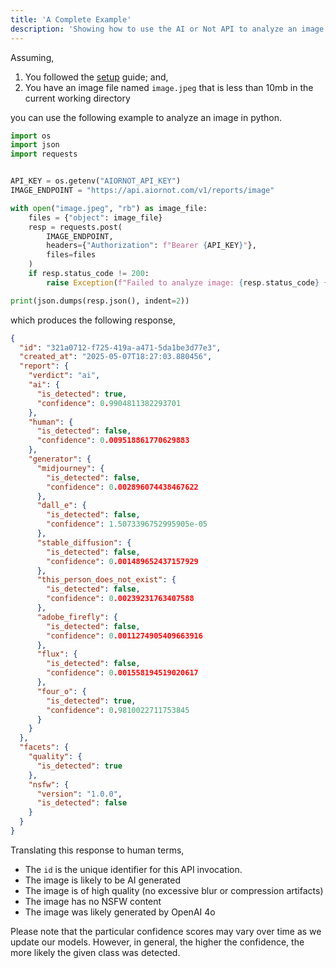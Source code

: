 ```yaml
---
title: 'A Complete Example'
description: 'Showing how to use the AI or Not API to analyze an image'
---
```


Assuming,

1. You followed the [setup](/setup) guide; and,
2. You have an image file named `image.jpeg` that is less than 10mb in the current working directory

you can use the following example to analyze an image in python.

```python
import os
import json
import requests


API_KEY = os.getenv("AIORNOT_API_KEY")
IMAGE_ENDPOINT = "https://api.aiornot.com/v1/reports/image"

with open("image.jpeg", "rb") as image_file:
    files = {"object": image_file}
    resp = requests.post(
        IMAGE_ENDPOINT, 
        headers={"Authorization": f"Bearer {API_KEY}"},
        files=files
    )
    if resp.status_code != 200:
        raise Exception(f"Failed to analyze image: {resp.status_code} {resp.text}")

print(json.dumps(resp.json(), indent=2))
```

which produces the following response,

```json
{
  "id": "321a0712-f725-419a-a471-5da1be3d77e3",
  "created_at": "2025-05-07T18:27:03.880456",
  "report": {
    "verdict": "ai",
    "ai": {
      "is_detected": true,
      "confidence": 0.9904811382293701
    },
    "human": {
      "is_detected": false,
      "confidence": 0.009518861770629883
    },
    "generator": {
      "midjourney": {
        "is_detected": false,
        "confidence": 0.002896074438467622
      },
      "dall_e": {
        "is_detected": false,
        "confidence": 1.5073396752995905e-05
      },
      "stable_diffusion": {
        "is_detected": false,
        "confidence": 0.001489652437157929
      },
      "this_person_does_not_exist": {
        "is_detected": false,
        "confidence": 0.00239231763407588
      },
      "adobe_firefly": {
        "is_detected": false,
        "confidence": 0.0011274905409663916
      },
      "flux": {
        "is_detected": false,
        "confidence": 0.001558194519020617
      },
      "four_o": {
        "is_detected": true,
        "confidence": 0.9810022711753845
      }
    }
  },
  "facets": {
    "quality": {
      "is_detected": true
    },
    "nsfw": {
      "version": "1.0.0",
      "is_detected": false
    }
  }
}
```

Translating this response to human terms,

- The `id` is the unique identifier for this API invocation.
- The image is likely to be AI generated
- The image is of high quality (no excessive blur or compression artifacts)
- The image has no NSFW content
- The image was likely generated by OpenAI 4o

Please note that the particular confidence scores may vary over time
as we update our models. However, in general, the higher the confidence,
the more likely the given class was detected.










